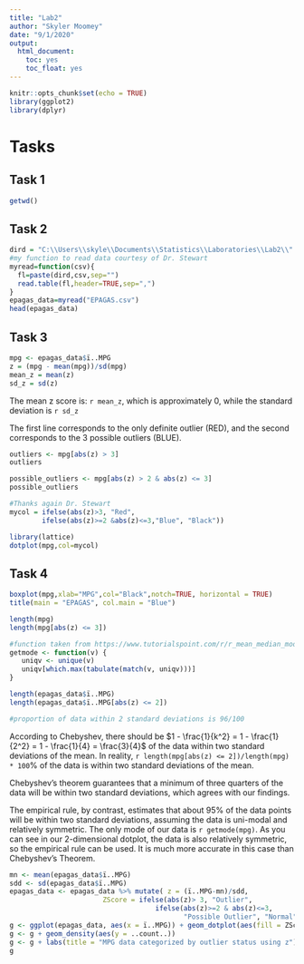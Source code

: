```yaml
---
title: "Lab2"
author: "Skyler Moomey"
date: "9/1/2020"
output: 
  html_document:
    toc: yes
    toc_float: yes
---
```


```r
knitr::opts_chunk$set(echo = TRUE)
library(ggplot2)
library(dplyr)
```

# Tasks

## Task 1

```r
getwd()
```

## Task 2

```r
dird = "C:\\Users\\skyle\\Documents\\Statistics\\Laboratories\\Lab2\\"
#my function to read data courtesy of Dr. Stewart
myread=function(csv){
  fl=paste(dird,csv,sep="")
  read.table(fl,header=TRUE,sep=",")
}
epagas_data=myread("EPAGAS.csv")
head(epagas_data)
```

## Task 3

```r
mpg <- epagas_data$ï..MPG
z = (mpg - mean(mpg))/sd(mpg)
mean_z = mean(z)
sd_z = sd(z)

```

The mean z score is: `r mean_z`, which is approximately 0, while the standard deviation is `r sd_z`

The first line corresponds to the only definite outlier (RED), and the second corresponds to the 3 possible outliers (BLUE).
```r
outliers <- mpg[abs(z) > 3]
outliers

possible_outliers <- mpg[abs(z) > 2 & abs(z) <= 3]
possible_outliers

#Thanks again Dr. Stewart
mycol = ifelse(abs(z)>3, "Red",
        ifelse(abs(z)>=2 &abs(z)<=3,"Blue", "Black"))

library(lattice)
dotplot(mpg,col=mycol)
```
## Task 4

```r
boxplot(mpg,xlab="MPG",col="Black",notch=TRUE, horizontal = TRUE)
title(main = "EPAGAS", col.main = "Blue")

length(mpg)
length(mpg[abs(z) <= 3])

#function taken from https://www.tutorialspoint.com/r/r_mean_median_mode.htm
getmode <- function(v) {
   uniqv <- unique(v)
   uniqv[which.max(tabulate(match(v, uniqv)))]
}

length(epagas_data$ï..MPG)
length(epagas_data$ï..MPG[abs(z) <= 2])

#proportion of data within 2 standard deviations is 96/100
```

According to Chebyshev, there should be $1 - \frac{1}{k^2} = 1 - \frac{1}{2^2} = 1 - \frac{1}{4} = \frac{3}{4}$ of the data within two standard deviations of the mean. In reality, `r length(mpg[abs(z) <= 2])/length(mpg) * 100`% of the data is within two standard deviations of the mean. 

Chebyshev's theorem guarantees that a minimum of three quarters of the data will be within two standard deviations, which agrees with our findings.

The empirical rule, by contrast, estimates that about 95% of the data points will be within two standard deviations, assuming the data is uni-modal and relatively symmetric. The only mode of our data is `r getmode(mpg)`. As you can see in our 2-dimensional dotplot, the data is also relatively symmetric, so the empirical rule can be used. It is much more accurate in this case than Chebyshev's Theorem. 

```r
mn <- mean(epagas_data$ï..MPG)
sdd <- sd(epagas_data$ï..MPG)
epagas_data <- epagas_data %>% mutate( z = (ï..MPG-mn)/sdd, 
                       ZScore = ifelse(abs(z)> 3, "Outlier", 
                                    ifelse(abs(z)>=2 & abs(z)<=3, 
                                           "Possible Outlier", "Normal")))
g <- ggplot(epagas_data, aes(x = ï..MPG)) + geom_dotplot(aes(fill = ZScore),binwidth = 1/5*sdd)
g <- g + geom_density(aes(y = ..count..))
g <- g + labs(title = "MPG data categorized by outlier status using z")
g
```

